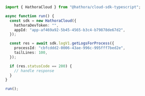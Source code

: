 ```typescript GetLogsForProcess.ts
import { HathoraCloud } from "@hathora/cloud-sdk-typescript";

async function run() {
  const sdk = new HathoraCloud({
    hathoraDevToken: "",
    appId: "app-af469a92-5b45-4565-b3c4-b79878de67d2",
  });

  const res = await sdk.logV1.getLogsForProcess({
    processId: "cbfcddd2-0006-43ae-996c-995fff7bed2e",
    tailLines: 100,
  });

  if (res.statusCode == 200) {
    // handle response
  }
}

run();
```
